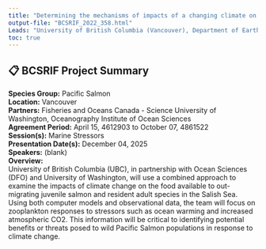 ```yaml
---
title: "Determining the mechanisms of impacts of a changing climate on zooplankton in the Salish Sea using models and observations"
output-file: "BCSRIF_2022_358.html"
Leads: "University of British Columbia (Vancouver), Department of Earth, Ocean and Atmospheric Sciences"
toc: true
---
```


## 📋 BCSRIF Project Summary

**Species Group:** Pacific Salmon  
**Location:** Vancouver  
**Partners:** Fisheries and Oceans Canada - Science 
University of Washington, Oceanography 
Institute of Ocean Sciences   
**Agreement Period:** April 15, 4612903 to October 07, 4861522  
**Session(s):** Marine Stressors  
**Presentation Date(s):** December 04, 2025  
**Speakers:** (blank)  
**Overview:**  
University of British Columbia (UBC), in partnership with Ocean Sciences (DFO) and University of Washington, will use a combined approach to examine the impacts of climate change on the food available to out-migrating juvenile salmon and resident adult species  in the Salish Sea. Using both computer models and observational data, the team will focus on zooplankton responses to stressors such as ocean warming and increased atmospheric CO2. This information will be critical to identifying potential benefits or threats posed to wild Pacific Salmon populations in response to climate change.    


